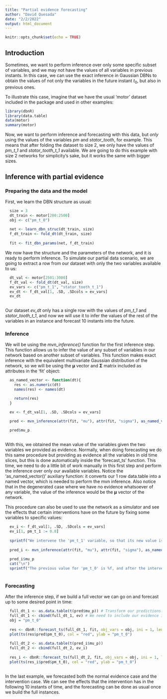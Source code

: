 ```yaml
---
title: "Partial evidence forecasting"
author: "David Quesada"
date: "2/2/2022"
output: html_document
---
```


```r
knitr::opts_chunk$set(echo = TRUE)
```

## Introduction

Sometimes, we want to perform inference over only some specific subset of variables, and we may not have the values of all variables in previous instants. In this case, we can use the exact inference in Gaussian DBNs to obtain the values of not only the variables in the future instant $t_0$, but also in previous ones.

To illustrate this case, imagine that we have the usual 'motor' dataset included in the package and used in other examples:

```r
library(dbnR)
library(data.table)
data(motor)
summary(motor)
```

Now, we want to perform inference and forecasting with this data, but *only* using the values of the variables _pm_ and _stator_tooth_, for example. This means that after folding the dataset to size 2, we only have the values of _pm_t_1_ and _stator_tooth_t_1_ available. We are going to do this example with size 2 networks for simplicity's sake, but it works the same with bigger sizes.

## Inference with partial evidence

### Preparing the data and the model

First, we learn the DBN structure as usual:

```r
  size = 3
  dt_train <- motor[200:2500]
  obj <- c("pm_t_0")
  
  net <- learn_dbn_struc(dt_train, size)
  f_dt_train <- fold_dt(dt_train, size)
  
  fit <- fit_dbn_params(net, f_dt_train)
```

We now have the structure and the parameters of the network, and it is ready to perform inference. To simulate our partial data scenario, we are going to extract a row from our dataset with only the two variables available to us:

```r
  dt_val <- motor[2501:3000]
  f_dt_val <- fold_dt(dt_val, size)
  ev_vars <- c("pm_t_1", "stator_tooth_t_1")
  ev_dt <- f_dt_val[1, .SD, .SDcols = ev_vars]
  ev_dt
  
```
Our dataset _ev_dt_ only has a single row with the values of _pm_t_1_ and _stator_tooth_t_1_, and now we will use it to infer the values of the rest of the variables in an instance and forecast 10 instants into the future.

### Inference

We will be using the _mvn_inference()_ function for the first inference step. This function allows us to infer the value of any subset of variables in our network based on another subset of variables. This function makes exact inference with the equivalent multivariate Gaussian distribution of the network, so we will be using the $\mathbf{\mu}$ vector and $\mathbf{\Sigma}$ matrix included as attributes in the 'fit' object:

```r
  as_named_vector <- function(dt){
    res <- as.numeric(dt)
    names(res) <- names(dt)

    return(res)
  }

  ev <- f_dt_val[1, .SD, .SDcols = ev_vars]

  pred <- mvn_inference(attr(fit, "mu"), attr(fit, "sigma"), as_named_vector(ev))
  
  pred$mu_p
  
```

With this, we obtained the mean value of the variables given the two variables we provided as evidence. Normally, when doing forecasting we do this same procedure but providing as evidence all the variables in old time slices, but this is done automatically inside the 'forecast_ts' function. This time, we need to do a little bit of work manually in this first step and perform the inference over only our available variables. Notice the 'as_named_vector()' auxiliary function: it converts our 1 row data.table into a named vector, which is needed to perform the mvn inference. Also notice that in the degenerated case where we have no evidence whatsoever of any variable, the value of the inference would be the $\mathbf{\mu}$ vector of the network. 

This procedure can also be used to use the network as a simulator and see the effects that certain interventions have on the future by fixing some variables to specific values:

```r
  ev_i <- f_dt_val[1, .SD, .SDcols = ev_vars]
  ev_i[1, pm_t_1 := 0.8]
  
  sprintf("We intervene the 'pm_t_1' variable, so that its new value is %.1f", ev_i[1, pm_t_1])
  
  pred_i <- mvn_inference(attr(fit, "mu"), attr(fit, "sigma"), as_named_vector(ev_i))
  
  pred_i$mu_p
  cat("\n")
  sprintf("The previous value for 'pm_t_0' is %f, and after the intervention it changes to %f", pred$mu_p[30], pred_i$mu_p[30])
  
```

### Forecasting

After the inference step, if we build a full vector we can go on and forecast up to some desired point in time:

```r
  full_dt_1 <- as.data.table(t(pred$mu_p)) # Transform our predictions into the desired data.table format
  full_dt_1 <- cbind(full_dt_1, ev) # We need to include our evidence in the full vector
  obj = "pm_t_0"
  
  res <- dbnR::forecast_ts(full_dt_1, fit, obj_vars = obj, ini = 1, len = 5, print_res = F, plot_res = F)
  plot(ts(res$pred$pm_t_0), col = "red", ylab = "pm_t_0")
  
  full_dt_2 <- as.data.table(t(pred_i$mu_p))
  full_dt_2 <- cbind(full_dt_2, ev_i)
  
  res_i <- dbnR::forecast_ts(full_dt_2, fit, obj_vars = obj, ini = 1, len = 5, print_res = F, plot_res = F)
  plot(ts(res_i$pred$pm_t_0), col = "red", ylab = "pm_t_0")
  
```

In the last example, we forecasted both the normal evidence case and the intervention case. We can see the effects that the intervention has in the following 10 instants of time, and the forecasting can be done as usual once we build the full instances. 

